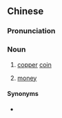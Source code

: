 {{also|铜钿}}
==Chinese==
{{zh-forms|s=铜钿}}

===Pronunciation===
{{zh-pron
|w=3don di
|cat=n
}}

===Noun===
{{zh-noun}} {{tcx|lang=zh|Wu}}

# [[copper]] [[coin]]
# {{lb|zh|by extension}} [[money]]

====Synonyms====
* {{sense|money}}
{{zh-dial|錢}}